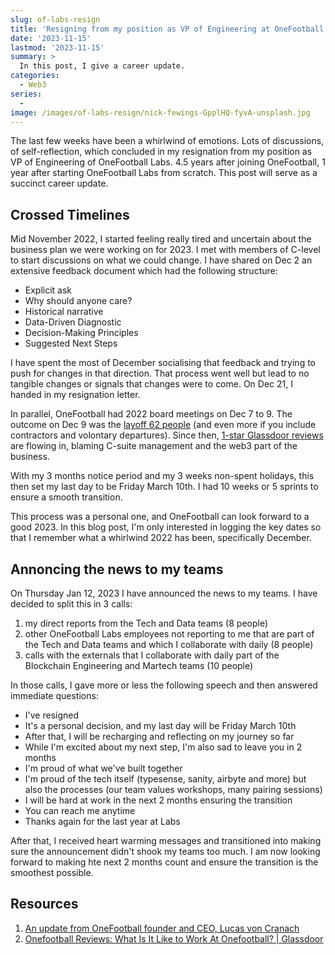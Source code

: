 ```yaml
---
slug: of-labs-resign
title: 'Resigning from my position as VP of Engineering at OneFootball Labs'
date: '2023-11-15'
lastmod: '2023-11-15'
summary: >
  In this post, I give a career update.
categories:
  - Web3
series:
  - 
image: /images/of-labs-resign/nick-fewings-GpplHQ-fyvA-unsplash.jpg
---
```



The last few weeks have been a whirlwind of emotions. 
Lots of discussions, of self-reflection, which concluded in my resignation from my position as VP of Engineering of OneFootball Labs.
4.5 years after joining OneFootball, 1 year after starting OneFootball Labs from scratch.
This post will serve as a succinct career update.

## Crossed Timelines

Mid November 2022, I started feeling really tired and uncertain about the business plan we were working on for 2023.
I met with members of C-level to start discussions on what we could change.
I have shared on Dec 2 an extensive feedback document which had the following structure:
- Explicit ask
- Why should anyone care?
- Historical narrative
- Data-Driven Diagnostic
- Decision-Making Principles
- Suggested Next Steps

I have spent the most of December socialising that feedback and trying to push for changes in that direction.
That process went well but lead to no tangible changes or signals that changes were to come.
On Dec 21, I handed in my resignation letter.

In parallel, OneFootball had 2022 board meetings on Dec 7 to 9.
The outcome on Dec 9 was the [layoff 62 people](https://company.onefootball.com/news/an-update-from-onefootball-founder-and-ceo-lucas-von-cranach/?fbclid=IwAR2aVWPfBns29Ujn1Wkgtz2MMLuyN_474i1H-CV3dA9-srks2k1BBaKpYsk) (and even more if you include contractors and volontary departures).
Since then, [1-star Glassdoor reviews](https://www.glassdoor.com/Reviews/Onefootball-Reviews-E946221.htm) are flowing in, blaming C-suite management and the web3 part of the business.

With my 3 months notice period and my 3 weeks non-spent holidays, this then set my last day to be Friday March 10th.
I had 10 weeks or 5 sprints to ensure a smooth transition.

This process was a personal one, and OneFootball can look forward to a good 2023.
In this blog post, I'm only interested in logging the key dates so that I remember what a whirlwind 2022 has been, specifically December.

## Annoncing the news to my teams

On Thursday Jan 12, 2023 I have announced the news to my teams.
I have decided to split this in 3 calls: 
1. my direct reports from the Tech and Data teams (8 people)
2. other OneFootball Labs employees not reporting to me that are part of the Tech and Data teams and which I collaborate with daily (8 people)
3. calls with the externals that I collaborate with daily part of the Blockchain Engineering and Martech teams (10 people)

In those calls, I gave more or less the following speech and then answered immediate questions:
- I've resigned
- It's a personal decision, and my last day will be Friday March 10th
- After that, I will be recharging and reflecting on my journey so far
- While I'm excited about my next step, I'm also sad to leave you in 2 months
- I'm proud of what we've built together
- I'm proud of the tech itself (typesense, sanity, airbyte and more) but also the processes (our team values workshops, many pairing sessions)
- I will be hard at work in the next 2 months ensuring the transition
- You can reach me anytime
- Thanks again for the last year at Labs

After that, I received heart warming messages and transitioned into making sure the announcement didn't shook my teams too much.
I am now looking forward to making hte next 2 months count and ensure the transition is the smoothest possible.

## Resources

<!-- A list of external sites you can link to -->

1. [An update from OneFootball founder and CEO, Lucas von Cranach](https://company.onefootball.com/news/an-update-from-onefootball-founder-and-ceo-lucas-von-cranach/?fbclid=IwAR2aVWPfBns29Ujn1Wkgtz2MMLuyN_474i1H-CV3dA9-srks2k1BBaKpYsk)
1. [Onefootball Reviews: What Is It Like to Work At Onefootball? | Glassdoor](https://www.glassdoor.com/Reviews/Onefootball-Reviews-E946221.htm)
